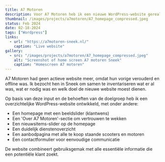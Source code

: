 ```yaml
---
title: A7 Motoren
description: Voor A7 Motoren heb ik een nieuwe WordPress-website gerealiseerd, gericht op het presenteren van hun diensten, aanbod en nieuws.
thumbnail: /images/projects/a7motoren/A7_homepage_compressed.jpeg
status: Feb 2024
date: 02-18-2024
tags: ["Wordpress"]
links:
  - url: "https://a7motoren-sneek.nl/"
    caption: "Live website"
gallery:
  - src: "/images/projects/a7motoren/A7_homepage_compressed.jpeg"
    alt: "Screenshot of home screen A7 motoren Sneek"
    caption: "Homescreen A7 motoren"
---
```


A7 Motoren had geen actieve website meer, omdat hun vorige verouderd en offline was. Ik bezocht hen in Sneek om samen te inventariseren wat er al was, wat er nodig was en welk doel de nieuwe website moest dienen.

Op basis van deze input en de behoeften van de doelgroep heb ik een overzichtelijke WordPress-website ontwikkeld, met onder andere:

- Een homepage met een beeldslider (klantwens)
- Een 'Over A7 Motoren'-sectie om vertrouwen te wekken
- Een nieuwsitems-slider op de homepage
- Een duidelijk dienstenoverzicht
- Een aanbodpagina met alle te koop staande scooters en motoren
- Een contactformulier voor eenvoudige communicatie

De website combineert gebruiksgemak met alle essentiële informatie die een potentiële klant zoekt.